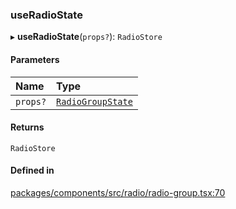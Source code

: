 ### useRadioState

▸ **useRadioState**(`props?`): `RadioStore`

#### Parameters

| Name     | Type                                               |
| :------- | :------------------------------------------------- |
| `props?` | [`RadioGroupState`](interfaces/RadioGroupState.md) |

#### Returns

`RadioStore`

#### Defined in

[packages/components/src/radio/radio-group.tsx:70](https://github.com/vtex/shoreline/blob/74b3e0b4f/packages/components/src/radio/radio-group.tsx#L70)
